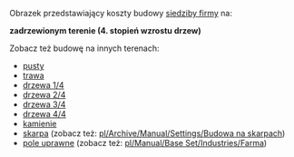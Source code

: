 Obrazek przedstawiający koszty budowy [[pl/Archive/Manual/Siedziba firmy|siedziby firmy]] na:

'''zadrzewionym terenie (4. stopień wzrostu drzew)'''

Zobacz też budowę na innych terenach:
*[[:File:pl/Archive/Manual/Budowa1.png|pusty]]
*[[:File:pl/Archive/Manual/Budowa2.png|trawa]]
*[[:File:pl/Archive/Manual/Budowa3.png|drzewa 1/4]]
*[[:File:pl/Archive/Manual/Budowa4.png|drzewa 2/4]]
*[[:File:pl/Archive/Manual/Budowa5.png|drzewa 3/4]]
*[[:File:pl/Archive/Manual/Budowa6.png|drzewa 4/4]]
*[[:File:pl/Archive/Manual/Budowa7.png|kamienie]]
*[[:File:pl/Archive/Manual/Budowa8.png|skarpa]] (zobacz też: [[pl/Archive/Manual/Settings/Budowa na skarpach]])
*[[:File:pl/Archive/Manual/Budowa9.png|pole uprawne]] (zobacz też: [[pl/Manual/Base Set/Industries/Farma]])


